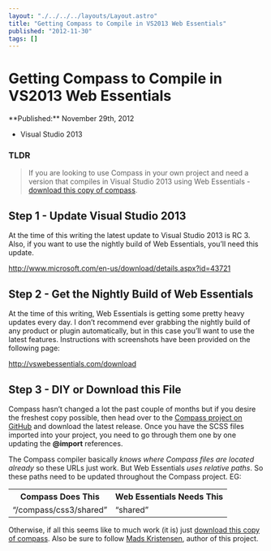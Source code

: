 ```yaml
---
layout: "./../../../layouts/Layout.astro"
title: "Getting Compass to Compile in VS2013 Web Essentials"
published: "2012-11-30"
tags: []
---
```


# Getting Compass to Compile in VS2013 Web Essentials

<time datetime={frontmatter.published}>
  **Published:** November 29th, 2012
</time>

- Visual Studio 2013

### TLDR

> If you are looking to use Compass in your own project and need a version that compiles in Visual Studio 2013 using Web Essentials - <a href="http://www.markadrake.com/media/compass.zip" target="_blank">download this copy of compass</a>.

## Step 1 - Update Visual Studio 2013

At the time of this writing the latest update to Visual Studio 2013 is RC 3. Also, if you want to use the nightly build of Web Essentials, you’ll need this update.

<a href="http://www.microsoft.com/en-us/download/details.aspx?id=43721">http://www.microsoft.com/en-us/download/details.aspx?id=43721</a>

## Step 2 - Get the Nightly Build of Web Essentials

At the time of this writing, Web Essentials is getting some pretty heavy updates every day. I don’t recommend ever grabbing the nightly build of any product or plugin automatically, but in this case you’ll want to use the latest features. Instructions with screenshots have been provided on the following page:

<a href="http://vswebessentials.com/download">http://vswebessentials.com/download</a>

## Step 3 - DIY or Download this File

Compass hasn’t changed a lot the past couple of months but if you desire the freshest copy possible, then head over to the <a href="https://github.com/Compass/compass" target="_blank">Compass project on GitHub</a> and download the latest release. Once you have the SCSS files imported into your project, you need to go through them one by one updating the **@import** references.

The Compass compiler basically _knows where Compass files are located already_ so these URLs just work. But Web Essentials _uses relative paths_. So these paths need to be updated throughout the Compass project. EG:

<table border="0" cellpadding="10" align="center">
  <tbody>
    <tr>
      <th>Compass Does This</th>
      <th>Web Essentials Needs This</th>
    </tr>
    <tr>
      <td>
        “/compass/css3/shared”
      </td>
      <td>
        “shared”
      </td>
    </tr>
  </tbody>
</table>

Otherwise, if all this seems like to much work (it is) just <a href="http://www.markadrake.com/media/compass.zip" target="_blank">download this copy of compass</a>. Also be sure to follow <a href="http://madskristensen.net/" target="_blank">Mads Kristensen</a>, author of this project.